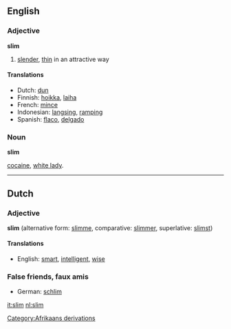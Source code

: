 ==English==
=== Adjective ===
'''slim'''

# [[slender]], [[thin]] in an attractive way

==== Translations ====
*Dutch: [[dun]]
*Finnish: [[hoikka]], [[laiha]]
*French: [[mince]]
*Indonesian: [[langsing]], [[ramping]]
*Spanish: [[flaco]], [[delgado]]

=== Noun ===
'''slim'''

[[cocaine]], [[white lady]].

----
==Dutch==
=== Adjective ===
'''slim''' (alternative form: [[slimme]], comparative: [[slimmer]], superlative: [[slimst]])

==== Translations ====
*English: [[smart]], [[intelligent]], [[wise]]

===False friends, faux amis===
*German: [[schlim]]
[[Category:Afrikaans derivations]]

[[it:slim]]
[[nl:slim]]